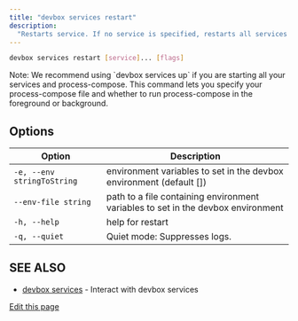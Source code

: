 ```yaml
---
title: "devbox services restart"
description:
  "Restarts service. If no service is specified, restarts all services and process-compose."
---
```


```bash
devbox services restart [service]... [flags]
```

<Info>
  Note: We recommend using `devbox services up` if you are starting all your services and
  process-compose. This command lets you specify your process-compose file and whether to run
  process-compose in the foreground or background.
</Info>

## Options[​](#options "Direct link to Options")

| Option                     | Description                                                                      |
| -------------------------- | -------------------------------------------------------------------------------- |
| `-e, --env stringToString` | environment variables to set in the devbox environment (default \[])             |
| `--env-file string`        | path to a file containing environment variables to set in the devbox environment |
| `-h, --help`               | help for restart                                                                 |
| `-q, --quiet`              | Quiet mode: Suppresses logs.                                                     |

## SEE ALSO[​](#see-also "Direct link to SEE ALSO")

- [devbox services](/docs/devbox/cli_reference/devbox_services/) - Interact with devbox services

[Edit this page](https://github.com/jetify-com/devbox/tree/main/docs/app/docs/cli_reference/devbox_services_restart.md)
